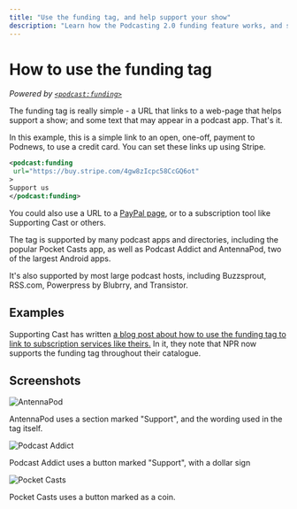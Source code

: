 ```yaml
---
title: "Use the funding tag, and help support your show"
description: "Learn how the Podcasting 2.0 funding feature works, and see how others are using it"
---
```


# How to use the funding tag

_Powered by [`<podcast:funding>`](/tags/funding)_

The funding tag is really simple - a URL that links to a web-page that helps support a show; and some text that may appear in a podcast app. That's it.

In this example, this is a simple link to an open, one-off, payment to Podnews, to use a credit card. You can set these links up using Stripe.

```xml
<podcast:funding
 url="https://buy.stripe.com/4gw8zIcpc58CcGQ6ot"
>
Support us
</podcast:funding>
```

You could also use a URL to a [PayPal page](https://www.paypal.com/paypalme/amazinglybrilliant), or to a subscription tool like Supporting Cast or others.

The tag is supported by many podcast apps and directories, including the popular Pocket Casts app, as well as Podcast Addict and AntennaPod, two of the largest Android apps.

It's also supported by most large podcast hosts, including Buzzsprout, RSS.com, Powerpress by Blubrry, and Transistor.

## Examples

Supporting Cast has written [a blog post about how to use the funding tag to link to subscription services like theirs.](https://www.supportingcast.fm/post/rss-funding-tag) In it, they note that NPR now supports the funding tag throughout their catalogue.

## Screenshots

![AntennaPod](/images/guides/funding-antennapod.webp)

AntennaPod uses a section marked "Support", and the wording used in the tag itself.

![Podcast Addict](/images/guides/funding-podcastaddict.webp)

Podcast Addict uses a button marked "Support", with a dollar sign

![Pocket Casts](/images/guides/funding-pocketcasts.webp)

Pocket Casts uses a button marked as a coin.
